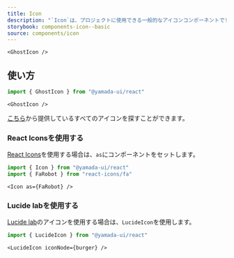 ```yaml
---
title: Icon
description: "`Icon`は、プロジェクトに使用できる一般的なアイコンコンポーネントです。"
storybook: components-icon--basic
source: components/icon
---
```


```tsx preview
<GhostIcon />
```

## 使い方

```ts
import { GhostIcon } from "@yamada-ui/react"
```

```tsx
<GhostIcon />
```

[こちら](/icons)から提供しているすべてのアイコンを探すことができます。

### React Iconsを使用する

[React Icons](https://react-icons.github.io/react-icons)を使用する場合は、`as`にコンポーネントをセットします。

```ts
import { Icon } from "@yamada-ui/react"
import { FaRobot } from "react-icons/fa"
```

```tsx
<Icon as={FaRobot} />
```

### Lucide labを使用する

[Lucide lab](https://github.com/lucide-icons/lucide-lab)のアイコンを使用する場合は、`LucideIcon`を使用します。

```ts
import { LucideIcon } from "@yamada-ui/react"
```

```tsx preview
<LucideIcon iconNode={burger} />
```
